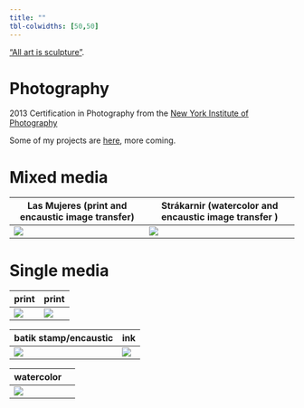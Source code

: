 ```yaml
---
title: ""
tbl-colwidths: [50,50]
---
```


["All art is sculpture"](https://johannahel.ga/cv/).

# Photography

2013 Certification in Photography from the [New York Institute of Photography](https://www.nyip.edu)

Some of my projects are [here](https://www.flickr.com/photos/jkbirnir/albums), more coming.

# Mixed media

| Las Mujeres (print and encaustic image transfer) | Strákarnir (watercolor and encaustic image transfer ) |
|--------------------------------------------------|-------------------------------------------------------|
| ![](images/art1.jpeg)                            | ![](images/art2.jpg)                                  |

# Single media

| print                | print                |
|----------------------|----------------------|
| ![](images/art4.jpg) | ![](images/art3.jpg) |

| batik stamp/encaustic | ink                  |
|-----------------------|----------------------|
| ![](images/art6.jpg)  | ![](images/art7.jpg) |

| watercolor           |     |
|----------------------|-----|
| ![](images/art5.jpg) |     |
